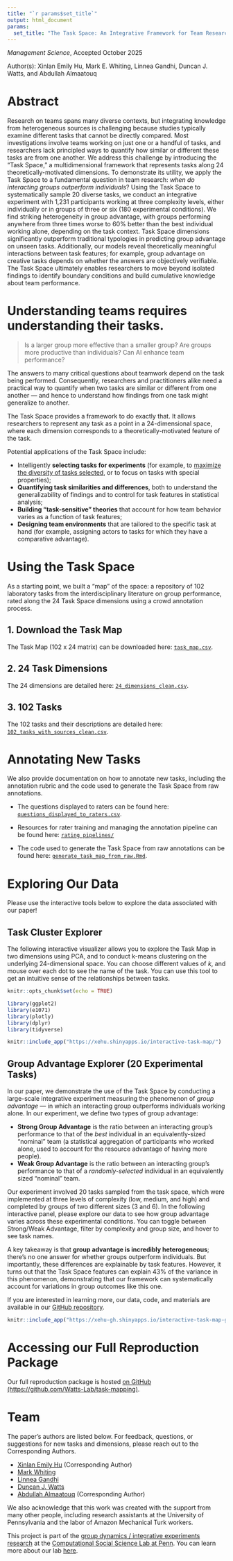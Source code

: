```yaml
---
title: "`r params$set_title`"
output: html_document
params:
  set_title: "The Task Space: An Integrative Framework for Team Research"
---
```


*Management Science*, Accepted October 2025

Author(s): Xinlan Emily Hu, Mark E. Whiting, Linnea Gandhi, Duncan J. Watts, and Abdullah Almaatouq

# Abstract

Research on teams spans many diverse contexts, but integrating knowledge from heterogeneous sources is challenging because studies typically examine different tasks that cannot be directly compared. Most investigations involve teams working on just one or a handful of tasks, and researchers lack principled ways to quantify how similar or different these tasks are from one another. We address this challenge by introducing the “Task Space,” a multidimensional framework that represents tasks along 24 theoretically-motivated dimensions. To demonstrate its utility, we apply the Task Space to a fundamental question in team research: *when do interacting groups outperform individuals*? Using the Task Space to systematically sample 20 diverse tasks, we conduct an integrative experiment with 1,231 participants working at three complexity levels, either individually or in groups of three or six (180 experimental conditions). We find striking heterogeneity in group advantage, with groups performing anywhere from three times worse to 60% better than the best individual working alone, depending on the task context. Task Space dimensions significantly outperform traditional typologies in predicting group advantage on unseen tasks. Additionally, our models reveal theoretically meaningful interactions between task features; for example, group advantage on creative tasks depends on whether the answers are objectively verifiable. The Task Space ultimately enables researchers to move beyond isolated findings to identify boundary conditions and build cumulative knowledge about team performance.

# Understanding teams requires understanding their tasks.

> Is a larger group more effective than a smaller group? Are groups more productive than individuals? Can AI enhance team performance?

The answers to many critical questions about teamwork depend on the task being performed. Consequently, researchers and practitioners alike need a practical way to quantify when two tasks are similar or different from one another --- and hence to understand how findings from one task might generalize to another.

The Task Space provides a framework to do exactly that. It allows researchers to represent any task as a point in a 24-dimensional space, where each dimension corresponds to a theoretically-motivated feature of the task.

Potential applications of the Task Space include:

-  Intelligently **selecting tasks for experiments** (for example, to [maximize the diversity of tasks selected](https://github.com/Watts-Lab/task-mapping/blob/master/task%20space%20resources/choose-10-tasks.ipynb), or to focus on tasks with special properties);
-  **Quantifying task similarities and differences**, both to understand the generalizability of findings and to control for task features in statistical analysis;
-  **Building "task-sensitive" theories** that account for how team behavior varies as a function of task features;
-  **Designing team environments** that are tailored to the specific task at hand (for example, assigning actors to tasks for which they have a comparative advantage).

# Using the Task Space

As a starting point, we built a "map" of the space: a repository of 102 laboratory tasks from the interdisciplinary literature on group performance, rated along the 24 Task Space dimensions using a crowd annotation process. 

## 1. Download the Task Map
The Task Map (102 x 24 matrix) can be downloaded here: [`task_map.csv`](https://raw.githubusercontent.com/Watts-Lab/task-mapping/master/data/task_map.csv).

## 2. 24 Task Dimensions
The 24 dimensions are detailed here: [`24_dimensions_clean.csv`](https://raw.githubusercontent.com/Watts-Lab/task-mapping/master/task%20space%20resources/24_dimensions_clean.csv).

## 3. 102 Tasks
The 102 tasks and their descriptions are detailed here: [`102_tasks_with_sources_clean.csv`](https://raw.githubusercontent.com/Watts-Lab/task-mapping/master/task%20space%20resources/102_tasks_with_sources_clean.csv).

# Annotating New Tasks

We also provide documentation on how to annotate new tasks, including the annotation rubric and the code used to generate the Task Space from raw annotations.

- The questions displayed to raters can be found here: [`questions_displayed_to_raters.csv`](https://raw.githubusercontent.com/Watts-Lab/task-mapping/master/task%20space%20resources/questions_displayed_to_raters.csv).

- Resources for rater training and managing the annotation pipeline can be found here: [`rating pipelines/`](https://github.com/Watts-Lab/task-mapping/tree/master/task%20space%20resources/rating%20pipelines)

- The code used to generate the Task Space from raw annotations can be found here: [`generate_task_map_from_raw.Rmd`](https://github.com/Watts-Lab/task-mapping/blob/master/analysis/analysis_task_space/generate_task_map_from_raw.Rmd).

# Exploring Our Data

Please use the interactive tools below to explore the data associated with our paper!

## Task Cluster Explorer

The following interactive visualizer allows you to explore the Task Map in two dimensions using PCA, and to conduct k-means clustering on the underlying 24-dimensional space. You can choose different values of *k*, and mouse over each dot to see the name of the task. You can use this tool to get an intuitive sense of the relationships between tasks.

```r
knitr::opts_chunk$set(echo = TRUE)

library(ggplot2)
library(e1071)
library(plotly)
library(dplyr)
library(tidyverse)
```

```r
knitr::include_app("https://xehu.shinyapps.io/interactive-task-map/")
```

## Group Advantage Explorer (20 Experimental Tasks)

In our paper, we demonstrate the use of the Task Space by conducting a large-scale integrative experiment measuring the phenomenon of *group advantage* --- in which an interacting group outperforms individuals working alone. In our experiment, we define two types of group advantage:

- **Strong Group Advantage** is the ratio between an interacting group's performance to that of the *best* individual in an equivalently-sized "nominal" team (a statistical aggregation of participants who worked alone, used to account for the resource advantage of having more people).
- **Weak Group Advantage** is the ratio between an interacting group's performance to that of a *randomly-selected* individual in an equivalently sized "nominal" team.

Our experiment involved 20 tasks sampled from the task space, which were implemented at three levels of complexity (low, medium, and high) and completed by groups of two different sizes (3 and 6). In the following interactive panel, please explore our data to see how group advantage varies across these experimental conditions. You can toggle between Strong/Weak Advantage, filter by complexity and group size, and hover to see task names.

A key takeaway is that **group advantage is incredibly heterogeneous**; there's no one answer for whether groups outperform individuals. But importantly, these differences are explainable by task features. However, it turns out that the Task Space features can explain 43% of the variance in this phenomenon, demonstrating that our framework can systematically account for variations in group outcomes like this one.

If you are interested in learning more, our data, code, and materials are available in our [GitHub repository](https://github.com/Watts-Lab/task-mapping).

```r
knitr::include_app("https://xehu-gh.shinyapps.io/interactive-task-map-group-advantage/")
```

# Accessing our Full Reproduction Package

Our full reproduction package is hosted [on GitHub (https://github.com/Watts-Lab/task-mapping)](https://github.com/Watts-Lab/task-mapping).

# Team
The paper's authors are listed below. For feedback, questions, or suggestions for new tasks and dimensions, please reach out to the Corresponding Authors.

- [Xinlan Emily Hu](https://xinlanemilyhu.com) (Corresponding Author)
- [Mark Whiting](https://whiting.me/)
- [Linnea Gandhi](https://www.linneagandhi.com/)
- [Duncan J. Watts](https://duncanjwatts.com/)
- [Abdullah Almaatouq](http://amaatouq.io/) (Corresponding Author)

We also acknowledge that this work was created with the support from many other people, including research assistants at the University of Pennsylvania and the labor of Amazon Mechanical Turk workers. 

This project is part of the [group dynamics / integrative experiments research](https://css.seas.upenn.edu/project/integrative-experiments/) at the [Computational Social Science Lab at Penn](https://css.seas.upenn.edu). You can learn more about our lab [here](https://css.seas.upenn.edu/people/). 